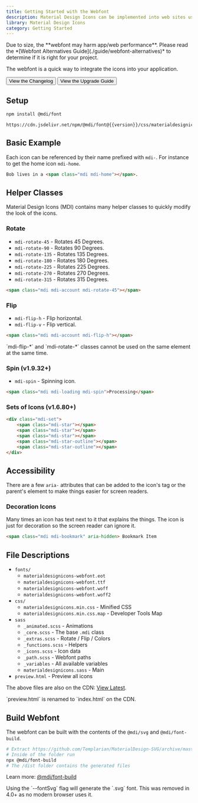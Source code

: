 ```yaml
---
title: Getting Started with the Webfont
description: Material Design Icons can be implemented into web sites using a webfont.
library: Material Design Icons
category: Getting Started
---
```


<Note type='warning'>
  Due to size, the **webfont may harm app/web performance**. Please read the *[Webfont Alternatives Guide](./guide/webfont-alternatives)* to determine if it is right for your project.
</Note>

The webfont is a quick way to integrate the icons into your application.

<Button href='/docs/mdi/changelog' startIcon='mdi:text-box-outline'>View the Changelog</Button>
<Button href='/docs/mdi/upgrade' startIcon='mdi:format-list-checks'>View the Upgrade Guide</Button>

## Setup

```bash
npm install @mdi/font
```

```
https://cdn.jsdelivr.net/npm/@mdi/font@{{version}}/css/materialdesignicons.min.css
```

## Basic Example

Each icon can be referenced by their name prefixed with `mdi-`. For instance to get the home icon `mdi-home`.

```html
Bob lives in a <span class="mdi mdi-home"></span>.
```

## Helper Classes

Material Design Icons (MDI) contains many helper classes to quickly modify the look of the icons.

### Rotate

- `mdi-rotate-45` - Rotates 45 Degrees.
- `mdi-rotate-90` - Rotates 90 Degrees.
- `mdi-rotate-135` - Rotates 135 Degrees.
- `mdi-rotate-180` - Rotates 180 Degrees.
- `mdi-rotate-225` - Rotates 225 Degrees.
- `mdi-rotate-270` - Rotates 270 Degrees.
- `mdi-rotate-315` - Rotates 315 Degrees.

```html
<span class="mdi mdi-account mdi-rotate-45"></span>
```

### Flip

- `mdi-flip-h` - Flip horizontal.
- `mdi-flip-v` - Flip vertical.

```html
<span class="mdi mdi-account mdi-flip-h"></span>
```

<Note>
  `mdi-flip-*` and `mdi-rotate-*` classes cannot be used on the same element at the same time.
</Note>

### Spin (v1.9.32+)

- `mdi-spin` - Spinning icon.

```html
<span class="mdi mdi-loading mdi-spin">Processing</span>
```

### Sets of Icons (v1.6.80+)

```html
<div class="mdi-set">
    <span class="mdi-star"></span>
    <span class="mdi-star"></span>
    <span class="mdi-star"></span>
    <span class="mdi-star-outline"></span>
    <span class="mdi-star-outline"></span>
</div>
```

## Accessibility

There are a few `aria-` attributes that can be added to the icon's tag or the parent's element to make things easier for screen readers.

### Decoration Icons

Many times an icon has text next to it that explains the things. The icon is just for decoration so the screen reader can ignore it.

```html
<span class="mdi mdi-bookmark" aria-hidden> Bookmark Item
```

## File Descriptions

- `fonts/`
  - `materialdesignicons-webfont.eot`
  - `materialdesignicons-webfont.ttf`
  - `materialdesignicons-webfont.woff`
  - `materialdesignicons-webfont.woff2`
- `css/`
  - `materialdesignicons.min.css` - Minified CSS
  - `materialdesignicons.min.css.map` - Developer Tools Map
- `sass`
  - `_animated.scss` - Animations
  - `_core.scss` - The base `.mdi` class
  - `_extras.scss` - Rotate / Flip / Colors
  - `_functions.scss` - Helpers
  - `_icons.scss` - Icon data
  - `_path.scss` - Webfont paths
  - `_variables` - All available variables
  - `materialdesignicons.sass` - Main
- `preview.html` - Preview all icons

The above files are also on the CDN: [View Latest](https://www.jsdelivr.com/package/npm/@mdi/font@{{version}}).

<Note>
  `preview.html` is renamed to `index.html` on the CDN.
</Note>

## Build Webfont

The webfont can be built with the contents of the `@mdi/svg` and `@mdi/font-build`.

```bash
# Extract https://github.com/Templarian/MaterialDesign-SVG/archive/master.zip
# Inside of the folder run
npx @mdi/font-build
# The /dist folder contains the generated files
```

Learn more: [@mdi/font-build](http://npmjs.com/package/@mdi/font-build)

<Note>
  Using the `--fontSvg` flag will generate the `.svg` font. This was removed in 4.0+ as no modern browser uses it.
</Note>
